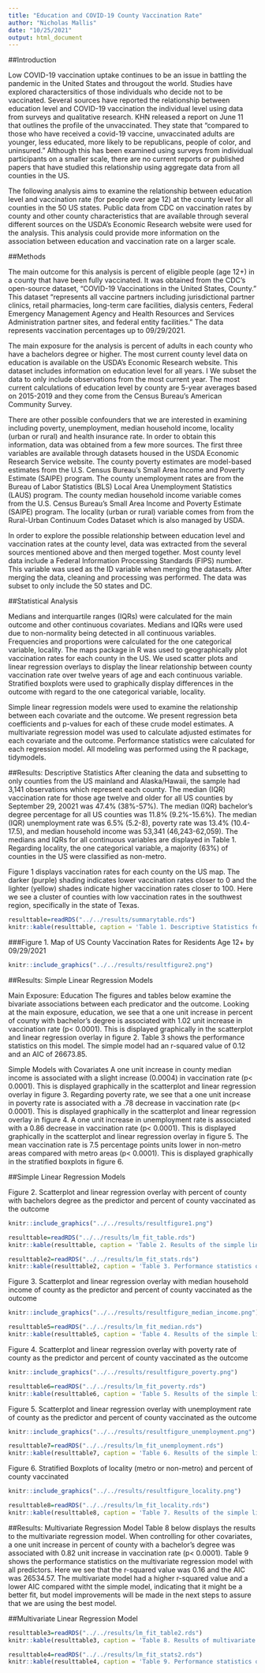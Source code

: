 ```yaml
---
title: "Education and COVID-19 County Vaccination Rate"
author: "Nicholas Mallis"
date: "10/25/2021"
output: html_document
---
```


##Introduction

Low COVID-19 vaccination uptake continues to be an issue in battling the pandemic in the United States and througout the world. Studies have explored charactersitics of those individuals who decide not to be vaccinated. Several sources have reported the relationship between education level and COVID-19 vaccination the individual level using data from surveys and qualitative research. KHN released a report on June 11 that outlines the profile of the unvaccinated. They state that “compared to those who have received a covid-19 vaccine, unvaccinated adults are younger, less educated, more likely to be republicans, people of color, and uninsured.” Although this has been examined using surveys from individual participants on a smaller scale, there are no current reports or published papers that have studied this relationship using aggregate data from all counties in the US. 

The following analysis aims to examine the relationship between education level and vaccination rate (for people over age 12) at the county level for all counties in the 50 US states. Public data from CDC on vaccination rates by county and other county characteristics that are available through several different sources on the USDA’s Economic Research website were used for the analysis. This analysis could provide more information on the association between education and vaccination rate on a larger scale. 


##Methods

The main outcome for this analysis is percent of eligible people (age 12+) in a county that have been fully vaccinated. It was obtained from the CDC’s open-source dataset, "COVID-19 Vaccinations in the United States, County." This dataset “represents all vaccine partners including jurisdictional partner clinics, retail pharmacies, long-term care facilities, dialysis centers, Federal Emergency Management Agency and Health Resources and Services Administration partner sites, and federal entity facilities.” The data represents vaccination percentages up to 09/29/2021.

The main exposure for the analysis is percent of adults in each county who have a bachelors degree or higher. The most current county level data on education is available on the USDA’s Economic Research website. This dataset includes information on education level for all years.  I We subset the data to only include observations from the most current year. The most current calculations of education level by county are 5-year averages based on 2015-2019 and they come from the Census Bureau’s American Community Survey. 

There are other possible confounders that we are interested in examining including poverty, unemployment, median household income, locality (urban or rural) and health insurance rate. In order to obtain this information, data was obtained from a few more sources. The first three variables are available through datasets housed in the USDA Economic Research Service website. The county poverty estimates are model-based estimates from the U.S. Census Bureau's Small Area Income and Poverty Estimate (SAIPE) program. The county unemployment rates are from the Bureau of Labor Statistics (BLS) Local Area Unemployment Statistics (LAUS) program. The county median household income variable comes from the U.S. Census Bureau's Small Area Income and Poverty Estimate (SAIPE) program. The locality (urban or rural) variable comes from from the Rural-Urban Continuum Codes Dataset which is also managed by USDA.

In order to explore the possible relationship between education level and vaccination rates at the county level, data was extracted from the several sources mentioned above and then merged together. Most county level data include a Federal Information Processing Standards (FIPS) number.  This variable was used as the ID variable when merging the datasets. After merging the data, cleaning and processing was performed. The data was subset to only include the 50 states and DC. 

##Statistical Analysis 

Medians and interquartile ranges (IQRs) were calculated for the main outcome and other continuous covariates. Medians and IQRs were used due to non-normality being detected in all continuous variables. Frequencies and proportions were calculated for the one categorical variable, locality. The maps package in R was used to geographically plot vaccination rates for each county in the US. We used scatter plots and linear regression overlays to display the linear relationship between county vaccination rate over twelve years of age and each continuous variable.  Stratified boxplots were used to graphically display differences in the outcome with regard to the one categorical variable, locality. 

Simple linear regression models were used to examine the relationship between each covariate and the outcome. We present regression beta coefficients and p-values for each of these crude model estimates. A multivariate regression model was used to calculate adjusted estimates for each covariate and the outcome. Performance statistics were calculated for each regression model. All modeling was performed using the R package, tidymodels.  


##Results: Descriptive Statistics 
After cleaning the data and subsetting to only counties from the US mainland and Alaska/Hawaii, the sample had 3,141 observations which represent each county. The median (IQR) vaccination rate for those age twelve and older for all US counties by September 29, 20021 was 47.4% (38%-57%). The median (IQR) bachelor’s degree percentage for all US counties was 11.8% (9.2%-15.6%).  The median (IQR) unemployment rate was 6.5% (5.2-8),  poverty rate was 13.4% (10.4-17.5), and median household income was 53,341 (46,243-62,059). The medians and IQRs for all continuous variables are displayed in Table 1. Regarding locality, the one categorical variable,  a majority (63%) of counties in the US were classified as non-metro.

Figure 1 displays vaccination rates for each county on the US map. The darker (purple) shading indicates lower vaccination rates closer to 0 and the lighter (yellow) shades indicate higher vaccination rates closer to 100. Here we see a cluster of counties with low vaccination rates in the southwest region, specifically in the state of Texas.





```r
resulttable=readRDS("../../results/summarytable.rds")
knitr::kable(resulttable, caption = 'Table 1. Descriptive Statistics for US Counties')
```

###Figure 1. Map of US County Vaccination Rates for Residents Age 12+ by 09/29/2021
```r
knitr::include_graphics("../../results/resultfigure2.png")
```



##Results: Simple Linear Regression Models

Main Exposure: Education
The figures and tables below examine the bivariate associations between each predicator and the outcome. Looking at the main exposure, education, we see that a one unit increase in percent of county with bachelor’s degree is associated with 1.02 unit increase in vaccination rate (p< 0.0001). This is displayed graphically in the scatterplot and linear regression overlay in figure 2. Table 3 shows the performance statistics on this model. The simple model had an r-squared value of 0.12 and an AIC of 26673.85.

Simple Models with Covariates
A one unit increase in county median income is associated with a slight increase (0.0004) in vaccination rate (p< 0.0001). This is displayed graphically in the scatterplot and linear regression overlay in figure 3. Regarding poverty rate, we see that a one unit increase in poverty rate is associated with a .78 decrease in vaccination rate (p< 0.0001). This is displayed graphically in the scatterplot and linear regression overlay in figure 4. A one unit increase in unemployment rate is associated with a 0.86 decrease in vaccination rate (p< 0.0001). This is displayed graphically in the scatterplot and linear regression overlay in figure 5. The mean vaccination rate is 7.5 percentage points units lower in non-metro areas compared with metro areas (p< 0.0001). This is displayed graphically in the stratified boxplots in figure 6.

##Simple Linear Regression Models

Figure 2. Scatterplot and linear regression overlay with percent of county with bachelors degree as the predictor and percent of county vaccinated as the outcome
```r
knitr::include_graphics("../../results/resultfigure1.png")
```


```r
resulttable=readRDS("../../results/lm_fit_table.rds")
knitr::kable(resulttable, caption = 'Table 2. Results of the simple linear regression model with percent of county with bachelors degree as the predictor and percent of county vaccinated as the outcome')
```



```r
resulttable2=readRDS("../../results/lm_fit_stats.rds")
knitr::kable(resulttable2, caption = 'Table 3. Performance statistics on simple model percent of county with bachelors degree as the predictor and percent of county vaccinated as the outcome')
```


Figure 3. Scatterplot and linear regression overlay with median household income of county as the predictor and percent of county vaccinated as the outcome
```r
knitr::include_graphics("../../results/resultfigure_median_income.png")
```


```r
resulttable5=readRDS("../../results/lm_fit_median.rds")
knitr::kable(resulttable5, caption = 'Table 4. Results of the simple linear regression model with median household income of county as the predictor and percent of county vaccinated as the outcome')
```




Figure 4. Scatterplot and linear regression overlay with poverty rate of county as the predictor and percent of county vaccinated as the outcome
```r
knitr::include_graphics("../../results/resultfigure_poverty.png")
```


```r
resulttable6=readRDS("../../results/lm_fit_poverty.rds")
knitr::kable(resulttable6, caption = 'Table 5. Results of the simple linear regression model with poverty rate of county as the predictor and percent of county vaccinated as the outcome')
```





Figure 5. Scatterplot and linear regression overlay with unemployment rate of county as the predictor and percent of county vaccinated as the outcome
```r
knitr::include_graphics("../../results/resultfigure_unemployment.png")
```


```r
resulttable7=readRDS("../../results/lm_fit_unemployment.rds")
knitr::kable(resulttable7, caption = 'Table 6. Results of the simple linear regression model with poverty rate of county as the predictor and percent of county vaccinated as the outcome')
```



Figure 6. Stratified Boxplots of locality (metro or non-metro) and percent of county vaccinated
```r
knitr::include_graphics("../../results/resultfigure_locality.png")
```


```r
resulttable8=readRDS("../../results/lm_fit_locality.rds")
knitr::kable(resulttable8, caption = 'Table 7. Results of the simple linear regression model with locality (metro or non-metro) as the predictor and percent of county vaccinated as the outcome')
```













##Results: Multivariate Regression Model
Table 8 below displays the results to the multivariate regression model.  When controlling for other covariates, a one unit increase in percent of county with a bachelor’s degree was associated with 0.82 unit increase in vaccination rate (p< 0.0001). Table 9 shows the performance statistics on the multivariate regression model with all predictors. Here we see that the r-squared value was 0.16 and the AIC was 26534.57. The multivariate model had a higher r-squared value and a lower AIC compared witht the simple model, indicating that it might be a better fit, but model improvements will be made in the next steps to assure that we are using the best model.  


##Multivariate Linear Regression Model

```r
resulttable3=readRDS("../../results/lm_fit_table2.rds")
knitr::kable(resulttable3, caption = 'Table 8. Results of multivariate regression model with all predictors')
```


```r
resulttable4=readRDS("../../results/lm_fit_stats2.rds")
knitr::kable(resulttable4, caption = 'Table 9. Performance statistics on multivariate regression model with all predictors')
```

